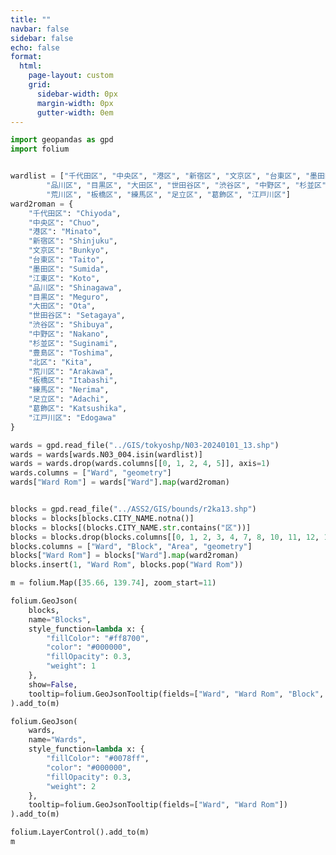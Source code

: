 ```yaml
---
title: ""
navbar: false
sidebar: false
echo: false
format:
  html:
    page-layout: custom
    grid:
      sidebar-width: 0px
      margin-width: 0px
      gutter-width: 0em
---
```

```python
import geopandas as gpd
import folium


wardlist = ["千代田区", "中央区", "港区", "新宿区", "文京区", "台東区", "墨田区", "江東区", 
        "品川区", "目黒区", "大田区", "世田谷区", "渋谷区", "中野区", "杉並区", "豊島区", "北区", 
        "荒川区", "板橋区", "練馬区", "足立区", "葛飾区", "江戸川区"]
ward2roman = {
    "千代田区": "Chiyoda",
    "中央区": "Chuo",
    "港区": "Minato",
    "新宿区": "Shinjuku",
    "文京区": "Bunkyo",
    "台東区": "Taito",
    "墨田区": "Sumida",
    "江東区": "Koto",
    "品川区": "Shinagawa",
    "目黒区": "Meguro",
    "大田区": "Ota",
    "世田谷区": "Setagaya",
    "渋谷区": "Shibuya",
    "中野区": "Nakano",
    "杉並区": "Suginami",
    "豊島区": "Toshima",
    "北区": "Kita",
    "荒川区": "Arakawa",
    "板橋区": "Itabashi",
    "練馬区": "Nerima",
    "足立区": "Adachi",
    "葛飾区": "Katsushika",
    "江戸川区": "Edogawa"
}

wards = gpd.read_file("../GIS/tokyoshp/N03-20240101_13.shp")
wards = wards[wards.N03_004.isin(wardlist)]
wards = wards.drop(wards.columns[[0, 1, 2, 4, 5]], axis=1)
wards.columns = ["Ward", "geometry"]
wards["Ward Rom"] = wards["Ward"].map(ward2roman)


blocks = gpd.read_file("../ASS2/GIS/bounds/r2ka13.shp")
blocks = blocks[blocks.CITY_NAME.notna()]
blocks = blocks[(blocks.CITY_NAME.str.contains("区"))]
blocks = blocks.drop(blocks.columns[[0, 1, 2, 3, 4, 7, 8, 10, 11, 12, 13, 14, 15, 16, 17, 18, 19, 20, 21, 22, 23, 24, 25, 26, 27, 28]], axis=1)
blocks.columns = ["Ward", "Block", "Area", "geometry"]
blocks["Ward Rom"] = blocks["Ward"].map(ward2roman)
blocks.insert(1, "Ward Rom", blocks.pop("Ward Rom"))

m = folium.Map([35.66, 139.74], zoom_start=11)

folium.GeoJson(
    blocks,
    name="Blocks",
    style_function=lambda x: {
        "fillColor": "#ff8700",
        "color": "#000000",
        "fillOpacity": 0.3,
        "weight": 1
    }, 
    show=False,
    tooltip=folium.GeoJsonTooltip(fields=["Ward", "Ward Rom", "Block", "Area"])
).add_to(m)

folium.GeoJson(
    wards,
    name="Wards",
    style_function=lambda x: {
        "fillColor": "#0078ff",
        "color": "#000000",
        "fillOpacity": 0.3,
        "weight": 2
    },
    tooltip=folium.GeoJsonTooltip(fields=["Ward", "Ward Rom"])
).add_to(m)

folium.LayerControl().add_to(m)
m
```